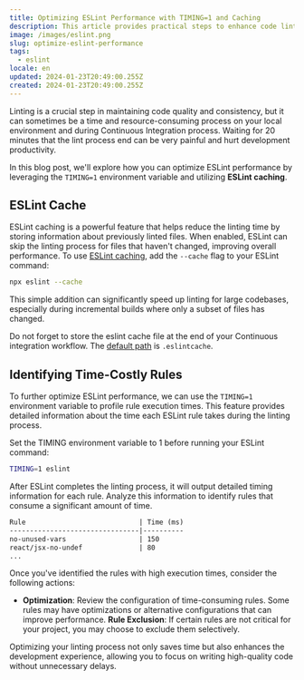 ```yaml
---
title: Optimizing ESLint Performance with TIMING=1 and Caching
description: This article provides practical steps to enhance code linting efficiency with the TIMING environment variable and ESLint caching, ensuring faster development processes for large codebases.
image: /images/eslint.png
slug: optimize-eslint-performance
tags:
  - eslint
locale: en
updated: 2024-01-23T20:49:00.255Z
created: 2024-01-23T20:49:00.255Z
---
```


Linting is a crucial step in maintaining code quality and consistency, but it can sometimes be a time and resource-consuming process on your local environment and during Continuous Integration process. Waiting for 20 minutes that the lint process end can be very painful and hurt development productivity.

In this blog post, we'll explore how you can optimize ESLint performance by leveraging the `TIMING=1` environment variable and utilizing **ESLint caching**.

## ESLint Cache

ESLint caching is a powerful feature that helps reduce the linting time by storing information about previously linted files. When enabled, ESLint can skip the linting process for files that haven't changed, improving overall performance. To use [ESLint caching](https://eslint.org/docs/latest/use/command-line-interface#--cache), add the `--cache` flag to your ESLint command:

```bash
npx eslint --cache
```

This simple addition can significantly speed up linting for large codebases, especially during incremental builds where only a subset of files has changed.

Do not forget to store the eslint cache file at the end of your Continuous integration workflow. The [default path](https://eslint.org/docs/latest/use/command-line-interface#--cache-file) is `.eslintcache`.

## Identifying Time-Costly Rules

To further optimize ESLint performance, we can use the `TIMING=1` environment variable to profile rule execution times. This feature provides detailed information about the time each ESLint rule takes during the linting process.

Set the TIMING environment variable to 1 before running your ESLint command:

```bash
TIMING=1 eslint
```

After ESLint completes the linting process, it will output detailed timing information for each rule. Analyze this information to identify rules that consume a significant amount of time.

```markdown
Rule                            | Time (ms)
--------------------------------|----------
no-unused-vars                  | 150
react/jsx-no-undef              | 80
...
```

Once you've identified the rules with high execution times, consider the following actions:
* **Optimization**: Review the configuration of time-consuming rules. Some rules may have optimizations or alternative configurations that can improve performance.
**Rule Exclusion**: If certain rules are not critical for your project, you may choose to exclude them selectively.


Optimizing your linting process not only saves time but also enhances the development experience, allowing you to focus on writing high-quality code without unnecessary delays.
